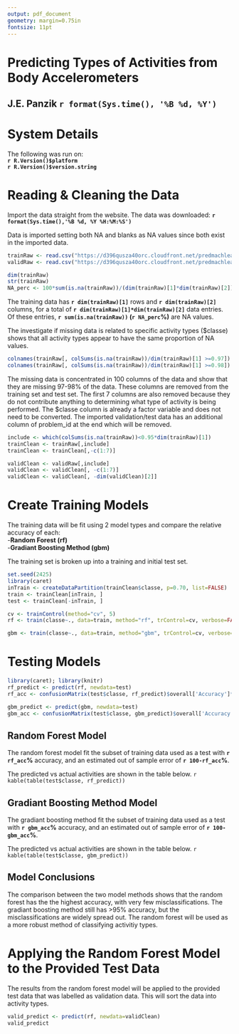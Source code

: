 ```yaml
---
output: pdf_document
geometry: margin=0.75in
fontsize: 11pt
---
```


# Predicting Types of Activities from Body Accelerometers

## J.E. Panzik \hfill `r format(Sys.time(), '%B %d, %Y')`

# System Details
The following was run on:  
**`r R.Version()$platform`**  
**`r R.Version()$version.string`**

# Reading & Cleaning the Data
Import the data straight from the website. The data was downloaded: **`r format(Sys.time(),'%B %d, %Y %H:%M:%S')`**

Data is imported setting both NA and blanks as NA values since both exist in the imported data.

```r
trainRaw <- read.csv("https://d396qusza40orc.cloudfront.net/predmachlearn/pml-training.csv", na.strings = c("NA" , "" ))
validRaw <- read.csv("https://d396qusza40orc.cloudfront.net/predmachlearn/pml-testing.csv", na.strings = c("NA" , "" ))
```

```r
dim(trainRaw)
str(trainRaw)
NA_perc <- 100*sum(is.na(trainRaw))/(dim(trainRaw)[1]*dim(trainRaw)[2])
```

The training data has **`r dim(trainRaw)[1]`** rows and **`r dim(trainRaw)[2]`** columns, for a total of **`r dim(trainRaw)[1]*dim(trainRaw)[2]`** data entries. Of these entries, **`r sum(is.na(trainRaw))` (`r NA_perc`%)** are NA values.


The investigate if missing data is related to specific activity types ($classe) shows that all activity types appear to have the same proportion of NA values.

```r
colnames(trainRaw[, colSums(is.na(trainRaw))/dim(trainRaw)[1] >=0.97])
colnames(trainRaw[, colSums(is.na(trainRaw))/dim(trainRaw)[1] >=0.98])
```

The missing data is concentrated in 100 columns of the data and show that they are missing 97-98% of the data. These columns are removed from the training set and test set. The first 7 columns are also removed because they do not contribute anything to determining what type of activity is being performed. The $classe column is already a factor variable and does not need to be converted. The imported validation/test data has an additional column of problem_id at the end which will be removed.

```r
include <- which(colSums(is.na(trainRaw))<0.95*dim(trainRaw)[1])
trainClean <- trainRaw[,include]
trainClean <- trainClean[,-c(1:7)]

validClean <- validRaw[,include]
validClean <- validClean[, -c(1:7)]
validClean <- validClean[, -dim(validClean)[2]]
```

# Create Training Models

The training data will be fit using 2 model types and compare the relative accuracy of each:  
-**Random Forest (rf)**  
-**Gradiant Boosting Method (gbm)**  

The training set is broken up into a training and initial test set.

```r
set.seed(2425)
library(caret)
inTrain <- createDataPartition(trainClean$classe, p=0.70, list=FALSE)
train <- trainClean[inTrain, ]
test <- trainClean[-inTrain, ]

cv <- trainControl(method="cv", 5)
rf <- train(classe~., data=train, method="rf", trControl=cv, verbose=FALSE, ntree=250)

gbm <- train(classe~., data=train, method="gbm", trControl=cv, verbose=FALSE)
```


# Testing Models

```r
library(caret); library(knitr)
rf_predict <- predict(rf, newdata=test)
rf_acc <- confusionMatrix(test$classe, rf_predict)$overall['Accuracy']*100

gbm_predict <- predict(gbm, newdata=test)
gbm_acc <- confusionMatrix(test$classe, gbm_predict)$overall['Accuracy']*100
```

## Random Forest Model
The random forest model fit the subset of training data used as a test with **`r rf_acc`%** accuracy, and an estimated out of sample error of **`r 100-rf_acc`%**.

The predicted vs actual activities are shown in the table below.
`r kable(table(test$classe, rf_predict))`

## Gradiant Boosting Method Model
The gradiant boosting method fit the subset of training data used as a test with **`r gbm_acc`%** accuracy, and an estimated out of sample error of **`r 100-gbm_acc`%**.

The predicted vs actual activities are shown in the table below.
`r kable(table(test$classe, gbm_predict))`

## Model Conclusions
The comparison between the two model methods shows that the random forest has the the highest accuracy, with very few misclassifications. The gradiant boosting method still has >95% accuracy, but the misclassifications are widely spread out. The random forest will be used as a more robust method of classifying activitiy types.

# Applying the Random Forest Model to the Provided Test Data
The results from the random forest model will be applied to the provided test data that was labelled as validation data. This will sort the data into activity types.

```r
valid_predict <- predict(rf, newdata=validClean)
valid_predict
```
